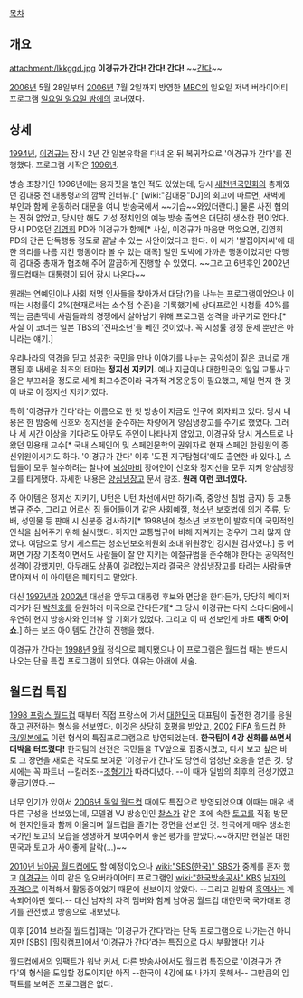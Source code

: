 [[목차]]

== 개요 ==
attachment:/lkkggd.jpg
'''이경규가 간다! 간다! 간다!''' ~~[[간다]]~~

[[2006년]] 5월 28일부터 [[2006년]] 7월 2일까지 방영한 [[MBC]]의 일요일 저녁 버라이어티 프로그램 [[일요일 일요일 밤에]]의 코너였다.

== 상세 ==
[[1994년]], [[이경규]]는 잠시 2년 간 일본유학을 다녀 온 뒤 복귀작으로 '이경규가 간다'를 진행했다. 프로그램 시작은 [[1996년]]. 

방송 초창기인 1996년에는 용자짓을 벌인 적도 있었는데, 당시 [[새천년국민회의]] 총재였던 김대중 전 대통령과의 깜짝 인터뷰.[* [wiki:"김대중"DJ]의 회고에 따르면, 새벽에 부인과 함께 운동하러 대문을 여니 방송국에서 ~~기습~~와있더란다.]  물론 사전 협의는 전혀 없었고, 당시만 해도 기성 정치인의 예능 방송 출연은 대단히 생소한 편이었다. 당시 PD였던 [[김영희]] PD와 이경규가 함께[* 사실, 이경규가 마음만 먹었으면, 김영희 PD의 간큰 단독행동 정도로 끝날 수 있는 사안이었다고 한다. 이 씨가 '쌀집아저씨'에 대한 의리를 나름 지킨 행동이라 볼 수 있는 대목] 벌인 도박에 가까운 행동이었지만 다행히 김대중 총재가 협조해 주어 깔끔하게 진행할 수 있었다. ~~그리고 6년후인 2002년 월드컵때는 대통령이 되어 잠시 나온다~~

원래는 연예인이나 사회 저명 인사들을 찾아가서 대담(?)을 나누는 프로그램이었으나 이때는 시청률이 2%(현재로써는 소수점 수준)을 기록했기에 상대프로인 시청률 40%를 찍는 금촌댁네 사람들과의 경쟁에서 살아남기 위해 프로그램 성격을 바꾸기로 한다.[* 사실 이 코너는 일본 TBS의 '전파소년'을 베낀 것이었다. 꼭 시청률 경쟁 문제 뿐만은 아니라는 얘기.] 

우리나라의 역경을 딛고 성공한 국민을 만나 이야기를 나누는  공익성이 짙은 코너로 개편된 후 내세운 최초의 테마는 '''정지선 지키기'''. 예나 지금이나 대한민국의 일일 교통사고율은 부끄러울 정도로 세계 최고수준이라 국가적 계몽운동이 필요했고, 제일 먼저 한 것이 바로 이 정지선 지키기였다.

특히 '이경규가 간다'라는 이름으로 한 첫 방송이 지금도 인구에 회자되고 있다. 당시 내용은 한 밤중에 신호와 정지선을 준수하는 차량에게 양심냉장고를 주기로 했었다. 그러나 세 시간 이상을 기다려도 아무도 주인이 나타나지 않았고, 이경규와 당시 게스트로 나왔던 민용태 교수[* 국내 스페인어 및 스페인문학의 권위자로 현재 스페인 한림원의 종신위원이시기도 하다. '이경규가 간다' 이후 '도전 지구탐험대'에도 출연한 바 있다.], 스탭들이 모두 철수하려는 찰나에 [[뇌성마비]] 장애인이 신호와 정지선을 모두 지켜 양심냉장고를 타게됐다. 자세한 내용은 [[양심냉장고]] 문서 참조. '''원래 이런 코너였다.'''

주 아이템은 정지선 지키기, U턴은 U턴 차선에서만 하기(즉, 중앙선 침범 금지) 등 교통법규 준수, 그리고 어르신 짐 들어들이기 같은 사회예절, 청소년 보호법에 의거 주류, 담배, 성인물 등 판매 시 신분증 검사하기[* 1998년에 청소년 보호법이 발효되어 국민적인 인식을 심어주기 위해 실시했다. 하지만 교통법규에 비해 지켜지는 경우가 그리 많지 않았다. 여담으로 당시 게스트는 청소년보호위원회 초대 위원장인 강지원 검사였다.] 등 어쩌면 가장 기초적이면서도 사람들이 잘 안 지키는 예절규범을 준수해야 한다는 공익적인 성격이 강했지만, 아무래도 상품이 걸려있는지라 결국은 양심냉장고를 타려는 사람들만 많아져서 이 아이템은 폐지되고 말았다.

대신 [[1997년]]과 [[2002년]] 대선을 앞두고 대통령 후보와 면담을 한다든가, 당당히 메이저리거가 된 [[박찬호]]를 응원하러 미국으로 간다든가[* 그 당시 이경규는 다저 스타디움에서 우연히 현지 방송사와 인터뷰 할 기회가 있었다. 그리고 이 때 선보인게 바로 '''매직 아이 쇼'''.] 하는 보조 아이템도 간간히 진행을 했다. 

이경규가 간다는 [[1998년]] [[9월]] 정식으로 폐지됐으나 이 프로그램은 월드컵 때는 반드시 나오는 단골 특집 프로그램이 되었다. 이유는 아래에 서술. 

== 월드컵 특집 ==
[[1998 프랑스 월드컵]] 때부터 직접 프랑스에 가서 [[대한민국]] 대표팀이 출전한 경기를 응원하고 관전하는 형식을 선보였다. 이것은 상당히 호평을 받았고, [[2002 FIFA 월드컵 한국/일본]]에도 이런 형식의 특집프로그램으로 방영되었는데. '''한국팀이 4강 신화를 쓰면서 대박을 터뜨렸다!''' 한국팀의 선전은 국민들을 TV앞으로 집중시켰고, 다시 보고 싶은 바로 그 장면을 새로운 각도로 보여준 '이경규가 간다'도 당연히 엄청난 호응을 얻은 것. 당시에는 꼭 파트너 --킬러조--[[조형기]]가 따라다녔다. --이 때가 일밤의 최후의 전성기였고 황금기였다.--

너무 인기가 있어서 [[2006년 독일 월드컵]] 때에도 특집으로 방영되었으며 이때는 매우 색다른 구성을 선보였는데, 모델겸 VJ 방송인인 [[찰스]]가 같은 조에 속한 [[토고]]를 직접 방문해 현지인들과 함께 어울리며 월드컵을 즐기는 장면을 선보인 것. 한국에게 매우 생소한 국가인 토고의 모습을 생생하게 보여주어서 좋은 평가를 받았다.~~하지만 현실은 대한민국과 토고가 사이좋게 탈락(...)~~

[[2010년 남아공 월드컵]]에도 할 예정이었으나 [[wiki:"SBS(한국)" SBS]]가 중계를 혼자 했고 [[이경규]]는 이미 같은 일요버라이어티 프로그램인 [[wiki:"한국방송공사" KBS]] [[남자의 자격]]으로 이적해서 활동중이었기 때문에 선보이지 않았다. --그리고 일밤의 [[흑역사]]는 계속되어야만 했다.-- 대신 남자의 자격 멤버와 함께 남아공 월드컵 대한민국 국가대표 경기를 관전했고 방송으로 내보냈다. 

이후 [2014 브라질 월드컵]때는 '이경규가 간다'라는 단독 프로그램으로 나가는건 아니지만 [SBS] [힐링캠프]에서  ‘이경규가 간다’라는 특집으로 다시 부활했다! [http://sports.news.naver.com/sports/index.nhn?category=a_match&ctg=news&mod=read&office_id=468&article_id=0000000010 기사] 

월드컵에서의 임팩트가 워낙 커서, 다른 방송사에서도 월드컵 특집으로 '이경규가 간다'의 형식을 도입할 정도이지만 아직 --한국이 4강에 또 나가지 못해서-- 그만큼의 임팩트를 보여준 프로그램은 없다. 
